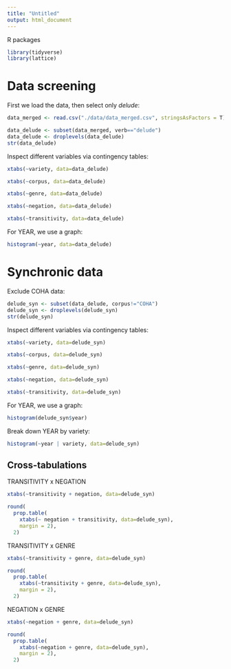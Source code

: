 ```yaml
---
title: "Untitled"
output: html_document
---
```


R packages

```r
library(tidyverse)
library(lattice)
```

# Data screening

First we load the data, then select only *delude*:

```r
data_merged <- read.csv("./data/data_merged.csv", stringsAsFactors = T)

data_delude <- subset(data_merged, verb=="delude")
data_delude <- droplevels(data_delude)
str(data_delude)
```

Inspect different variables via contingency tables:

```r
xtabs(~variety, data=data_delude)
```


```r
xtabs(~corpus, data=data_delude)
```

```r
xtabs(~genre, data=data_delude)
```

```r
xtabs(~negation, data=data_delude)
```

```r
xtabs(~transitivity, data=data_delude)
```

For YEAR, we use a graph:

```r
histogram(~year, data=data_delude)
```

# Synchronic data

Exclude COHA data:

```r
delude_syn <- subset(data_delude, corpus!="COHA")
delude_syn <- droplevels(delude_syn)
str(delude_syn)
```


Inspect different variables via contingency tables:

```r
xtabs(~variety, data=delude_syn)
```


```r
xtabs(~corpus, data=delude_syn)
```

```r
xtabs(~genre, data=delude_syn)
```

```r
xtabs(~negation, data=delude_syn)
```

```r
xtabs(~transitivity, data=delude_syn)
```

For YEAR, we use a graph:

```r
histogram(delude_syn$year)
```

Break down YEAR by variety:

```r
histogram(~year | variety, data=delude_syn)
```



## Cross-tabulations


TRANSITIVITY x NEGATION

```r
xtabs(~transitivity + negation, data=delude_syn)
```

```r
round(
  prop.table(
    xtabs(~ negation + transitivity, data=delude_syn), 
    margin = 2),
  2)
```

TRANSITIVITY x GENRE

```r
xtabs(~transitivity + genre, data=delude_syn)
```

```r
round(
  prop.table(
    xtabs(~transitivity + genre, data=delude_syn), 
    margin = 2),
  2)
```

NEGATION x GENRE

```r
xtabs(~negation + genre, data=delude_syn)
```

```r
round(
  prop.table(
    xtabs(~negation + genre, data=delude_syn), 
    margin = 2),
  2)
```


